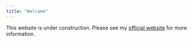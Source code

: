 ```yaml
---
title: "Welcome"
---
```


This website is under construction.
Please see my [official website](https://people.bath.ac.uk/ma2mo/) for more information.